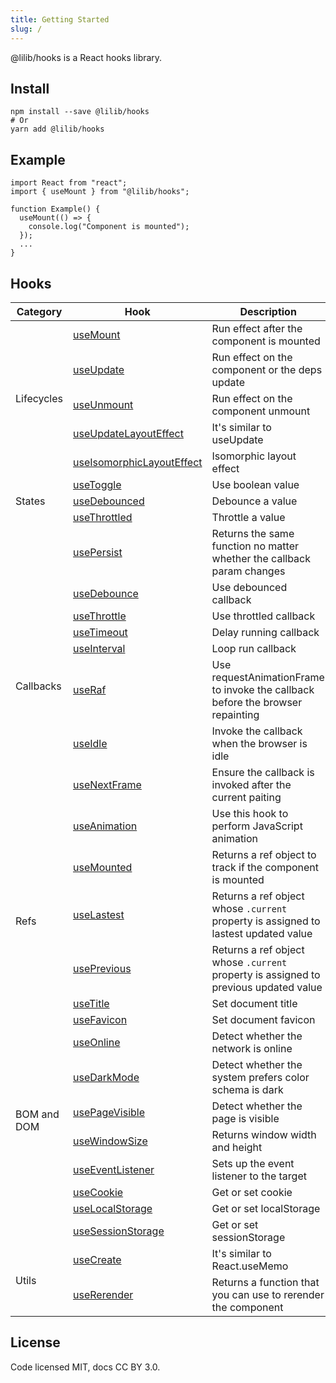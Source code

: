 ```yaml
---
title: Getting Started
slug: /
---
```


@lilib/hooks is a React hooks library.

## Install

```shell
npm install --save @lilib/hooks
# Or
yarn add @lilib/hooks
```

## Example

```tsx
import React from "react";
import { useMount } from "@lilib/hooks";

function Example() {
  useMount(() => {
    console.log("Component is mounted");
  });
  ...
}
```

## Hooks

<table>
  <thead>
    <tr>
      <th>Category</th>
      <th>Hook</th>
      <th>Description</th>
    </tr>
  </thead>
  <tbody>
    <tr>
      <td rowSpan="5">Lifecycles</td>
      <td>
        <a href="./useMount">useMount</a>
      </td>
      <td>Run effect after the component is mounted</td>
    </tr>
    <tr>
      <td>
        <a href="./useUpdate">useUpdate</a>
      </td>
      <td>Run effect on the component or the deps update</td>
    </tr>
    <tr>
      <td>
        <a href="./useUnmount">useUnmount</a>
      </td>
      <td>Run effect on the component unmount</td>
    </tr>
    <tr>
      <td>
        <a href="./useUpdateLayoutEffect">useUpdateLayoutEffect</a>
      </td>
      <td>It's similar to useUpdate</td>
    </tr>
    <tr>
      <td>
        <a href="./useIsomorphicLayoutEffect">useIsomorphicLayoutEffect</a>
      </td>
      <td>Isomorphic layout effect</td>
    </tr>
    <tr>
      <td rowSpan="3">States</td>
      <td>
        <a href="./useToggle">useToggle</a>
      </td>
      <td>Use boolean value</td>
    </tr>
    <tr>
      <td>
        <a href="./useDebounced">useDebounced</a>
      </td>
      <td>Debounce a value</td>
    </tr>
    <tr>
      <td>
        <a href="./useThrottled">useThrottled</a>
      </td>
      <td>Throttle a value</td>
    </tr>
    <tr>
      <td rowSpan="9">Callbacks</td>
      <td>
        <a href="./usePersist">usePersist</a>
      </td>
      <td>
        Returns the same function no matter whether the callback param changes
      </td>
    </tr>
    <tr>
      <td>
        <a href="./useDebounce">useDebounce</a>
      </td>
      <td>Use debounced callback</td>
    </tr>
    <tr>
      <td>
        <a href="./useThrottle">useThrottle</a>
      </td>
      <td>Use throttled callback</td>
    </tr>
    <tr>
      <td>
        <a href="./useTimeout">useTimeout</a>
      </td>
      <td>Delay running callback</td>
    </tr>
    <tr>
      <td>
        <a href="./useInterval">useInterval</a>
      </td>
      <td>Loop run callback</td>
    </tr>
    <tr>
      <td>
        <a href="./useRaf">useRaf</a>
      </td>
      <td>
        Use requestAnimationFrame to invoke the callback before the browser
        repainting
      </td>
    </tr>
    <tr>
      <td>
        <a href="./useIdle">useIdle</a>
      </td>
      <td>Invoke the callback when the browser is idle</td>
    </tr>
    <tr>
      <td>
        <a href="./useNextFrame">useNextFrame</a>
      </td>
      <td>Ensure the callback is invoked after the current paiting</td>
    </tr>
    <tr>
      <td>
        <a href="./useAnimation">useAnimation</a>
      </td>
      <td>Use this hook to perform JavaScript animation</td>
    </tr>
    <tr>
      <td rowSpan="3">Refs</td>
      <td>
        <a href="./useMounted">useMounted</a>
      </td>
      <td>Returns a ref object to track if the component is mounted</td>
    </tr>
    <tr>
      <td>
        <a href="./useLastest">useLastest</a>
      </td>
      <td>
        Returns a ref object whose <code>.current</code> property is assigned to
        lastest updated value
      </td>
    </tr>
    <tr>
      <td>
        <a href="./usePrevious">usePrevious</a>
      </td>
      <td>
        Returns a ref object whose <code>.current</code> property is assigned to
        previous updated value
      </td>
    </tr>
    <tr>
      <td rowSpan="10">BOM and DOM</td>
      <td>
        <a href="./useTitle">useTitle</a>
      </td>
      <td>Set document title</td>
    </tr>
    <tr>
      <td>
        <a href="./useFavicon">useFavicon</a>
      </td>
      <td>Set document favicon</td>
    </tr>
    <tr>
      <td>
        <a href="./useOnline">useOnline</a>
      </td>
      <td>Detect whether the network is online</td>
    </tr>
    <tr>
      <td>
        <a href="./useDarkMode">useDarkMode</a>
      </td>
      <td>Detect whether the system prefers color schema is dark</td>
    </tr>
    <tr>
      <td>
        <a href="./usePageVisible">usePageVisible</a>
      </td>
      <td>Detect whether the page is visible</td>
    </tr>
    <tr>
      <td>
        <a href="./useWindowSize">useWindowSize</a>
      </td>
      <td>Returns window width and height</td>
    </tr>
    <tr>
      <td>
        <a href="./useEventListener">useEventListener</a>
      </td>
      <td>Sets up the event listener to the target</td>
    </tr>
    <tr>
      <td>
        <a href="./useCookie">useCookie</a>
      </td>
      <td>Get or set cookie</td>
    </tr>
    <tr>
      <td>
        <a href="./useLocalStorage">useLocalStorage</a>
      </td>
      <td>Get or set localStorage</td>
    </tr>
    <tr>
      <td>
        <a href="./useSessionStorage">useSessionStorage</a>
      </td>
      <td>Get or set sessionStorage</td>
    </tr>
    <tr>
      <td rowSpan="2">Utils</td>
      <td>
        <a href="./useTitle">useCreate</a>
      </td>
      <td>It's similar to React.useMemo</td>
    </tr>
    <tr>
      <td>
        <a href="./useRerender">useRerender</a>
      </td>
      <td>Returns a function that you can use to rerender the component</td>
    </tr>
  </tbody>
</table>

## License

Code licensed MIT, docs CC BY 3.0.
